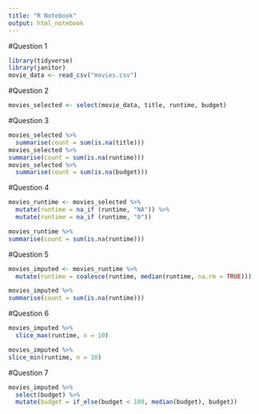 ```yaml
---
title: "R Notebook"
output: html_notebook
---
```

#Question 1
```r
library(tidyverse)
library(janitor)
movie_data <- read_csv("movies.csv")
```
#Question 2

```r
movies_selected <- select(movie_data, title, runtime, budget)
```
#Question 3
```r
movies_selected %>%
  summarise(count = sum(is.na(title)))
movies_selected %>% 
summarise(count = sum(is.na(runtime)))
movies_selected %>% 
  summarise(count = sum(is.na(budget)))
```

#Question 4
```r
movies_runtime <- movies_selected %>% 
  mutate(runtime = na_if (runtime, "NA")) %>% 
  mutate(runtime = na_if (runtime, "0"))

movies_runtime %>% 
summarise(count = sum(is.na(runtime)))
```
#Question 5
```r
movies_imputed <- movies_runtime %>% 
  mutate(runtime = coalesce(runtime, median(runtime, na.rm = TRUE)))

movies_imputed %>% 
summarise(count = sum(is.na(runtime)))


```
#Question 6
```r
movies_imputed %>% 
  slice_max(runtime, n = 10)

movies_imputed %>% 
slice_min(runtime, n = 10)
```
#Question 7

```r
movies_imputed %>% 
  select(budget) %>% 
  mutate(budget = if_else(budget < 100, median(budget), budget))
```




